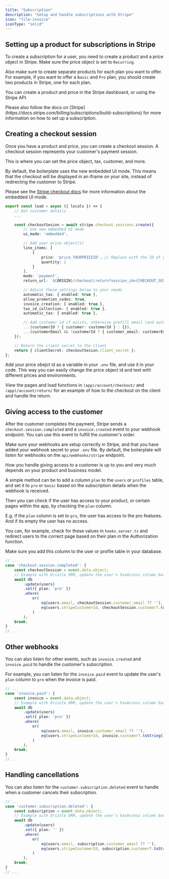 ```yaml
---
title: "Subscription"
description: "Setup and handle subscriptions with Stripe"
icon: "file-invoice"
iconType: "solid"
---
```


## Setting up a product for subscriptions in Stripe

To create a subscription for a user, you need to create a product and a price object in Stripe. Make sure the price object is set to `Recurring`.

Also make sure to create separate products for each plan you want to offer. For example, if you want to offer a `Basic` and `Pro` plan, you should create two products in Stripe, one for each plan.

You can create a product and price in the Stripe dashboard, or using the Stripe API.

<Warning>
Please also follow the docs on [Stripe](https://docs.stripe.com/billing/subscriptions/build-subscriptions) for more information on how to set up a subscription.
</Warning>

## Creating a checkout session

Once you have a product and price, you can create a checkout session. 
A checkout session represents your customer's payment session. 

This is where you can set the price object, tax, customer, and more.

By default, the boilerplate uses the new embedded UI mode. This means that the checkout will be displayed in an iframe on your site, instead of redirecting the customer to Stripe.

Please see the [Stripe checkout docs](https://stripe.com/docs/checkout/embedded/quickstart) for more information about the embedded UI mode.
```typescript (app)/account/checkout/+page.server.ts
export const load = async ({ locals }) => {
    // Get customer details
    ...

	const checkoutSesion = await stripe.checkout.sessions.create({
        // Use new embedded UI mode
		ui_mode: 'embedded',

        // Add your price object(s)
		line_items: [
			{
				price: 'price_YOURPRICEID', // Replace with the ID of your price object
				quantity: 1
			}
		],
		mode: 'payment',
		return_url: `${ORIGIN}/checkout/return?session_id={CHECKOUT_SESSION_ID}`,

        // Adjust these settings below to your needs
		automatic_tax: { enabled: true },
        allow_promotion_codes: true,
        invoice_creation: { enabled: true },
        tax_id_collection: { enabled: true },
        automatic_tax: { enabled: true },

        // Add customer id if exists, otherwise prefill email (and auto create customer)
        ...(customerId ? { customer: customerId } : {}),
        ...(customerEmail && !customerId ? { customer_email: customerEmail } : {})
	});

    // Return the client secret to the client
    return { clientSecret: checkoutSesion.client_secret };
};
```

<Tip>
    Add your price obejct id as a variable in your <code>.env</code> file, and use it in your code. This way you can easily change the price object id and test with different prices and environments.
</Tip>

View the pages and load functions in `(app)/account/checkout/` and `(app)/account/return/` for an example of how to the checkout on the client and handle the return.

## Giving access to the customer

After the customer completes the payment, Stripe sends a `checkout.session.completed` and a `invoice.created` event to your webhook endpoint. You can use this event to fulfill the customer's order.

Make sure your webhooks are setup correctly in Stripe, and that you have added your webhook secret to your `.env` file. By default, the boilerplate will listen for webhooks on the `api/webhooks/stripe` endpoint.


<Warning>
How you handle giving access to a customer is up to you and very much depends on your product and business model.
</Warning>


A simple method can be to add a column `plan` to the `users` or `profiles` table, and set it to `pro` or `basic` based on the subscription details when the webhook is received.

Then you can check if the user has access to your product, or certain pages within the app, by checking the `plan` column.

E.g. if the `plan` column is set to `pro`, the user has access to the pro features. And if its empty the user has no access.

You can, for example, check for these values in `hooks.server.ts` and redirect users to the correct page based on their plan in the Authorization function.


Make sure you add this column to the user or profile table in your database.

```typescript api/webhooks/stripe/+server.ts (example)
// ...
case 'checkout.session.completed': {
    const checkoutSession = event.data.object;
    // Example with Drizzle ORM, update the user's hasAccess column based on the customer email or stripe customer id
    await db
        .update(users)
        .set({ plan: 'pro' })
        .where(
            or(
                eq(users.email, checkoutSession.customer_email ?? ''),
                eq(users.stripeCustomerId, checkoutSession.customer?.toString() ?? '')
            )
        );
    break;
}
// ...
```

## Other webhooks

You can also listen for other events, such as `invoice.created` and `invoice.paid` to handle the customer's subscription.

For example, you can listen for the `invoice.paid` event to update the user's `plan` column to `pro` when the invoice is paid.

```typescript api/webhooks/stripe/+server.ts (example)
// ...
case 'invoice.paid': {
    const invoice = event.data.object;
    // Example with Drizzle ORM, update the user's hasAccess column based on the customer email or stripe customer id
    await db
        .update(users)
        .set({ plan: 'pro' })
        .where(
            or(
                eq(users.email, invoice.customer_email ?? ''),
                eq(users.stripeCustomerId, invoice.customer?.toString() ?? '')
            )
        );
    break;
}
// ...
```

## Handling cancellations

You can also listen for the `customer.subscription.deleted` event to handle when a customer cancels their subscription.

```typescript api/webhooks/stripe/+server.ts (example)
// ...
case 'customer.subscription.deleted': {
    const subscription = event.data.object;
    // Example with Drizzle ORM, update the user's hasAccess column based on the customer email or stripe customer id
    await db
        .update(users)
        .set({ plan: '' })
        .where(
            or(
                eq(users.email, subscription.customer_email ?? ''),
                eq(users.stripeCustomerId, subscription.customer?.toString() ?? '')
            )
        );
    break;
}
// ...
```
